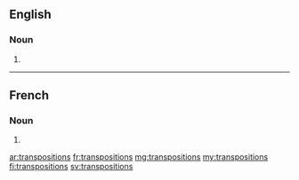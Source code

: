 ==English==

===Noun===
{{head|en|noun plural form}}

# {{plural of|transposition|lang=en}}

----

==French==

===Noun===
{{head|fr|noun plural form|g=f}}

# {{plural of|transposition|lang=fr}}

[[ar:transpositions]]
[[fr:transpositions]]
[[mg:transpositions]]
[[my:transpositions]]
[[fi:transpositions]]
[[sv:transpositions]]
